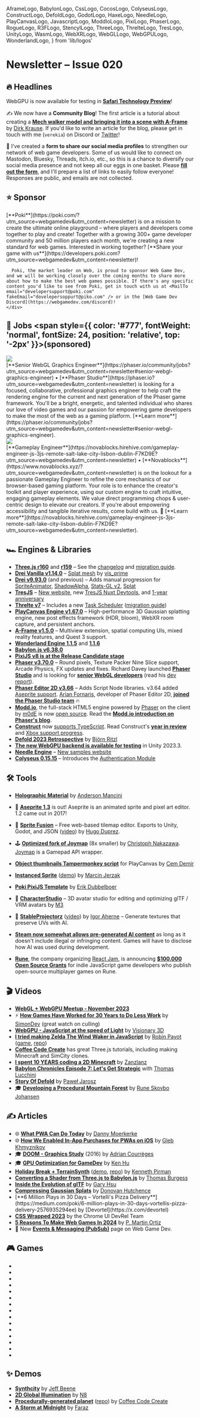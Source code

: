   AframeLogo,
  BabylonLogo,
  CssLogo,
  CocosLogo,
  ColyseusLogo,
  ConstructLogo,
  DefoldLogo,
  GodotLogo,
  HaxeLogo,
  NeedleLogo,
  PlayCanvasLogo,
  JavascriptLogo,
  ModdIoLogo,
  PixiLogo,
  PhaserLogo,
  RogueLogo,
  R3FLogo,
  StencylLogo,
  ThreeLogo,
  ThrelteLogo,
  TresLogo,
  UnityLogo,
  WasmLogo,
  WebXRLogo,
  WebGLLogo,
  WebGPULogo,
  WonderlandLogo,
} from 'lib/logos'

# Newsletter – Issue 020

<SubTitleDate value="2024-01-16" />

<NoBulletListStyles />
<NewsletterStyles />

## 🔥 Headlines

<WebGPULogo /> WebGPU is now available for testing in [**Safari Technology
Preview**](https://webkit.org/blog/14879/webgpu-now-available-for-testing-in-safari-technology-preview/)!

✍️ We now have a **Community Blog**! The first article is a tutorial about creating a <AframeLogo /> [**Mech walker model and bringing it into a scene with A-Frame**](https://www.webgamedev.com/blog/blender-aframe-mech-walker) by [Dirk Krause](https://curious-electric.com/). If you'd like to write an article for the blog, please get in touch with me (`verekia`) on Discord or [Twitter](https://x.com/verekia)!

📝 I've created a **form to share our social media profiles** to strengthen our network of web game developers. Some of us would like to connect on Mastodon, Bluesky, Threads, itch.io, etc., so this is a chance to diversify our social media presence and not keep all our eggs in one basket. Please [**fill out the form**](https://forms.gle/8x4RB2cbFxkaBCyH8), and I'll prepare a list of links to easily follow everyone! Responses are public, and emails are not collected.

## ⭐️ Sponsor

<div className="flex flex-col gap-5 mt-5">
  <div className="flex flex-col gap-5 lg:flex-row items-center">
    <div className="mx-auto w-full max-w-[140px] h-full max-h-[140px] flex items-center justify-center">
      <a
        href="https://poki.com/?utm_source=webgamedev&utm_content=newsletter"
        target="_blank"
        rel="noopener"
      >
        <PokiLogo className="w-full max-w-130" />
      </a>
    </div>
    <div>
      [**Poki**](https://poki.com/?utm_source=webgamedev&utm_content=newsletter) is on a mission to
      create the ultimate online playground – where players and developers come together to play and
      create! Together with a growing 300+ game developer community and 50 million players each
      month, we're creating a new standard for web games. Interested in working together? [**Share
      your game with
      us**](https://developers.poki.com?utm_source=webgamedev&utm_content=newsletter)!

      Poki, the market leader on Web, is proud to sponsor Web Game Dev, and we will be working closely over the coming months to share more about how to make the best web games possible. If there's any specific content you'd like to see from Poki, get in touch with us at <MailTo email="developersupport@poki.com" fakeEmail="dovelepersoppurt@piko.com" /> or in the [Web Game Dev Discord](https://webgamedev.com/discord)!
    </div>

  </div>
</div>

## 💼 Jobs <span style={{ color: '#777', fontWeight: 'normal', fontSize: 24, position: 'relative', top: '-2px' }}>(sponsored)</span>

<div className="flex flex-col gap-5 mt-5">
  <div className="flex flex-col gap-5 lg:flex-row items-center">
    <div className="mx-auto w-full max-w-[140px] h-full max-h-[140px] flex items-center justify-center">
      <a href="https://phaser.io?utm_source=webgamedev&utm_content=newsletter" target="_blank" rel="noopener">
        <img src="/partnerships/phaser.webp" className="max-w-[140px] rounded-lg" />
      </a>
    </div>
    <div>
      [**Senior WebGL Graphics Engineer**](https://phaser.io/community/jobs?utm_source=webgamedev&utm_content=newsletter#senior-webgl-graphics-engineer) • [**Phaser Studio**](https://phaser.io?utm_source=webgamedev&utm_content=newsletter) is looking for a focused, collaborative, professional graphics engineer to help craft the rendering engine for the current and next generation of the Phaser game framework. You'll be a bright, energetic, and talented individual who shares our love of video games and our passion for empowering game developers to make the most of the web as a gaming platform. [**Learn more**](https://phaser.io/community/jobs?utm_source=webgamedev&utm_content=newsletter#senior-webgl-graphics-engineer).
    </div>
  </div>

  <div className="flex flex-col gap-5 lg:flex-row items-center">
    <div className="mx-auto w-full max-w-[150px] h-full max-h-[150px] flex items-center justify-center">
    <a href="https://www.novablocks.xyz/?utm_source=webgamedev&utm_content=newsletter" target="_blank" rel="noopener">
      <img src="/partnerships/novablocks-character.webp" className="max-w-[140px] rounded-lg" />
      </a>
    </div>
    <div>
      [**Gameplay Engineer**](https://novablocks.hirehive.com/gameplay-engineer-js-3js-remote-salt-lake-city-lisbon-dublin-F7KD9E?utm_source=webgamedev&utm_content=newsletter) • [**Novablocks**](https://www.novablocks.xyz/?utm_source=webgamedev&utm_content=newsletter) is on the lookout for a passionate Gameplay Engineer to refine the core mechanics of our browser-based gaming platform. Your role is to enhance the creator's toolkit and player experience, using our custom engine to craft intuitive, engaging gameplay elements. We value direct programming chops & user-centric design to elevate our creators. If you're about empowering accessibility and tangible iterative results, come build with us. 🧱 [**Learn more**](https://novablocks.hirehive.com/gameplay-engineer-js-3js-remote-salt-lake-city-lisbon-dublin-F7KD9E?utm_source=webgamedev&utm_content=newsletter).
    </div>
  </div>
</div>

## 🏎 Engines & Libraries

- <ThreeLogo /> [**Three.js r160**](https://x.com/threejs/status/1738182616124432699) and
  [**r159**](https://x.com/threejs/status/1730234313512206388) – See the
  [changelog](https://github.com/mrdoob/three.js/releases) and [migration
  guide](https://github.com/mrdoob/three.js/wiki/Migration-Guide).
- <ThreeLogo /> [**Drei Vanilla v1.14.0**](https://github.com/pmndrs/drei-vanilla/releases) – [Splat
  mesh](https://github.com/pmndrs/drei-vanilla?tab=readme-ov-file#splat) by
  [vis_prime](https://x.com/vis_prime)
- <R3FLogo /> [**Drei v9.93.0**](https://github.com/pmndrs/drei/releases) (and previous) – Adds
  manual progression for [SpriteAnimator](https://x.com/netgfx/status/1743305204332736908),
  [ShadowAlpha](https://x.com/0xca0a/status/1738494835424694458), [Stats-GL
  v2](https://github.com/pmndrs/drei/pull/1749),
  [Splat](https://x.com/0xca0a/status/1731717200577282108)
- <TresLogo /> [**TresJS**](https://tresjs.org/) – [New website](https://tresjs.org/), new [TresJS
  Nuxt Devtools](https://tresjs.org/blog/tres-nuxt-devtools/), and [1-year
  anniversary](https://tresjs.org/blog/tresjs-1-year-anniversary/)
- <ThrelteLogo /> [**Threlte v7**](https://threlte.xyz/) – Includes a new [Task
  Scheduler](https://threlte.xyz/docs/learn/basics/scheduling-tasks) ([migration
  guide](https://threlte.xyz/docs/learn/advanced/migration-guides))
- <PlayCanvasLogo /> [**PlayCanvas Engine
  v1.67.0**](https://github.com/playcanvas/engine/releases/tag/v1.67.0) – High-performance 3D
  Gaussian splatting engine, new post effects framework (HDR, bloom), WebXR room capture, and
  persistent anchors.
- <AframeLogo /> [**A-Frame v1.5.0**](https://github.com/aframevr/aframe/releases/tag/v1.5.0) –
  Multiview extension, spatial computing UIs, mixed reality features, and Quest 3 support.
- <WonderlandLogo /> [**Wonderland Engine 1.1.5**](https://wonderlandengine.com/news/release-1.1.5/)
  and [**1.1.6**](https://wonderlandengine.com/news/release-1.1.6/)
- <BabylonLogo /> [**Babylon.js v6.38.0**](https://github.com/BabylonJS/Babylon.js/releases)
- <PixiLogo /> [**PixiJS v8 is at the Release Candidate
  stage**](https://github.com/pixijs/pixijs/releases)
- <PhaserLogo /> [**Phaser v3.70.0**](https://github.com/photonstorm/phaser/releases) – Round
  pixels, Texture Packer Nine Slice support, Arcade Physics, FX updates and fixes. Richard Davey
  launched [**Phaser Studio**](https://opencoreventures.com/blog/2023-12-phaser-studio-launched/)
  and is looking for [**senior WebGL
  developers**](https://phaser.io/community/jobs?utm_source=webgamedev&utm_content=newsletter#senior-webgl-graphics-engineer)
  (read his [dev report](https://www.patreon.com/posts/phaser-in-2024-94882498)).
- <PhaserLogo /> [**Phaser Editor 2D
  v3.66**](https://phaser.io/news/2024/01/phaser-editor-v366-released) – Adds Script Node libraries.
  v3.64 added [Aseprite
  support](https://phasereditor2d.com/blog/2023/11/phaser-editor-2d-v3640-released-boosting-sprite-animations-hi-aseprite).
  [Arian Fornaris](https://x.com/boniatillo_com), developer of Phaser Editor 2D, [**joined the
  Phaser Studio team**](https://www.patreon.com/posts/arian-fornaris-95868577) 🔥
- <ModdIoLogo /> [**Modd.io**](https://www.modd.io/), the full-stack HTML5 engine powered
  by <PhaserLogo /> [Phaser](https://phaser.io/) on the client by [m0dE](https://x.com/bboym0dE) is
  now [open source](https://github.com/moddio/moddio2). Read the [**Modd.io introduction on Phaser's
  blog**](https://phaser.io/news/2024/01/collaborative-multiplayer-editor).
- <ConstructLogo /> [**Construct**](https://www.construct.net/en) now [supports
  TypeScript](https://www.construct.net/en/blogs/construct-official-blog-1/construct-supports-typescript-1872).
  Read Construct's [**year in
  review**](https://www.construct.net/en/blogs/construct-official-blog-1/construct-2023-year-review-1874)
  and [Xbox support
  progress](https://www.construct.net/en/blogs/ashleys-blog-2/construct-xbox-support-1873).
- <DefoldLogo /> [**Defold 2023
  Retrospective**](https://defold.com/2024/01/04/Defold-in-2023-A-Retrospective/) by [Björn
  Ritzl](https://x.com/bjornritzl)
- <UnityLogo /> [**The new WebGPU backend is available for
  testing**](https://forum.unity.com/threads/early-access-to-the-new-webgpu-backend-in-unity-2023-3.1516621/)
  in Unity 2023.3.
- <NeedleLogo /> [**Needle Engine**](https://needle.tools/) – [New samples
  website](https://engine.needle.tools/samples)
- <ColyseusLogo /> [**Colyseus 0.15.15**](https://github.com/colyseus/colyseus/releases) –
  Introduces the [Authentication Module](https://docs.colyseus.io/authentication/module/)

## 🛠 Tools

- <ThreeLogo /> [**Holographic Material**](https://threejs-holographic-material.vercel.app/) by
  [Anderson Mancini](https://andersonmancini.dev/)
- 🎨 [**Aseprite 1.3**](https://blog.aseprite.org/2023/11/27/aseprite-v13/) is out! Aseprite is an animated sprite and pixel art editor. 1.2 came out in 2017!
- 🎨 [**Sprite Fusion**](https://www.spritefusion.com/) – Free web-based tilemap editor. Exports to Unity, Godot, and JSON ([video](https://x.com/HugoDuprez/status/1745114947233681477)) by [Hugo Duprez](https://x.com/HugoDuprez).
- 🕹 [**Optimized fork of Joymap**](https://github.com/cpojer/joymap) (8x smaller) by [Christoph Nakazawa](https://x.com/cpojer). [Joymap](https://github.com/diegodoumecq/joymap) is a Gamepad API wrapper.
- <PlayCanvasLogo /> [**Object thumbnails Tampermonkey
  script**](https://www.youtube.com/watch?v=FIRnQhGauRc) for PlayCanvas by [Cem
  Demir](https://x.com/cemdemir)
- <ThreeLogo /> [**Instanced
  Sprite**](https://three-kit.vercel.app/instancedsprite/01-instanced-sprite-mesh/)
  ([demo](https://threlte-35fey9gwu-threlte.vercel.app/examples/extras/animated-instanced-sprite))
  by [Marcin Jerzak](https://x.com/jerzakm)
- <PixiLogo /> <PokiIcon className="size-5 inline-block mx-0.5" /> [**Poki PixiJS
  Template**](https://github.com/erikdubbelboer/poki-pixijs-template) by [Erik
  Dubbelboer](https://blog.dubbelboer.com/)
- 🧍 [**CharacterStudio**](https://github.com/m3-org/CharacterStudio) – 3D avatar studio for editing and optimizing glTF / VRM avatars by [M3](https://m3org.com/)
- 🦾 [**StableProjectorz**](https://stableprojectorz.com/) ([video](https://www.youtube.com/watch?v=IXQg0ITHjtw)) by [Igor Aherne](https://www.youtube.com/c/igoraherne) – Generate textures that preserve UVs with AI.

- [**Steam now somewhat allows pre-generated AI content**](https://steamcommunity.com/groups/steamworks/announcements/detail/3862463747997849619) as long as it doesn't include illegal or infringing content. Games will have to disclose how AI was used during development.
- [**Rune**](https://www.rune.ai/), the company organizing [React Jam](https://reactjam.com/), is announcing [**$100.000 Open Source Grants**](https://github.com/rune/rune-multiplayer-web-games/tree/staging/open-source-grant#readme) for indie JavaScript game developers who publish open-source multiplayer games on Rune.

## 🎬 Videos

- <WebGLLogo /> <WebGPULogo /> [**WebGL + WebGPU Meetup - November
  2023**](https://www.youtube.com/watch?v=E8Dc8wp5Cnw)
- ⚡️ [**How Games Have Worked for 30 Years to Do Less Work**](https://www.youtube.com/watch?v=CHYxjpYep_M) by [SimonDev](https://www.youtube.com/@simondev758) (great watch on culling)
- <WebGPULogo /> [**WebGPU - JavaScript at the speed of
  Light**](https://www.youtube.com/watch?v=oAwlk0j5RUM) by [Visionary
  3D](https://www.youtube.com/@3dvisionary)
- <ThreeLogo /> [**I tried making Zelda The Wind Waker in
  JavaScript**](https://www.youtube.com/watch?v=IyAOCwUWkNE) by [Robin
  Payot](https://x.com/RobinPayot) ([game](https://wind-waker-js.vercel.app/),
  [repo](https://github.com/Robpayot/zelda-project-public))
- <ThreeLogo /> [**Coffee Code Create**](https://www.youtube.com/@coffeecodecreate) has great
  Three.js tutorials, including making Minecraft and SimCity clones.
- <HaxeLogo /> [**I spent 10 YEARS coding a 2D
  Minecraft**](https://www.youtube.com/watch?v=qQrlXMSbFGI) by [Zanzlanz](https://x.com/Zanzlanz)
- <BabylonLogo /> [**Babylon Chronicles Episode 7: Let's Get
  Strategic**](https://www.youtube.com/watch?v=nZaa0oM5XoI) with [Thomas
  Lucchini](https://x.com/thomlucc)
- <DefoldLogo /> [**Story Of Defold**](https://www.youtube.com/watch?v=jvXXYLCe4Zc) by [Paweł
  Jarosz](https://x.com/pawel_developer)
- 🎓 [**Developing a Procedural Mountain Forest**](https://www.youtube.com/watch?v=VxMwggFQRQM) by [Rune Skovbo Johansen](https://x.com/runevision)

## ✍️ Articles

- 🌐 [**What PWA Can Do Today**](https://whatpwacando.today/) by [Danny Moerkerke](https://www.dannymoerkerke.com/)
- 🌐 [**How We Enabled In-App Purchases for PWAs on iOS**](https://blog.pwabuilder.com/posts/you-won't-believe-how-we-enabled-in-app-purchases-for-pwas-on-ios/) by [Gleb Khmyznikov](https://x.com/khmyznikov)
- 🎓 [**DOOM - Graphics Study**](https://www.adriancourreges.com/blog/2016/09/09/doom-2016-graphics-study/) (2016) by [Adrian Courrèges](https://www.adriancourreges.com/)
- 🎓 [**GPU Optimization for GameDev**](https://gist.github.com/silvesthu/505cf0cbf284bb4b971f6834b8fec93d) by [Ken Hu](https://github.com/silvesthu)
- <R3FLogo /> [**Holiday Break +
  TerrainSynth**](https://kenny.wtf/posts/holiday-break-and-terrain-synth-updates/)
  ([demo](https://terrain-synth.kenny.wtf/), [repo](https://github.com/kenjinp/terrain-synth)) by
  [Kenneth Pirman](https://kenny.wtf/)
- <BabylonLogo /> [**Converting a Shader from Three.js to
  Babylon.js**](https://thomasburgess.dev/Dev+Log/Converting+a+Shader+from+Three.js+to+Babylon.js)
  by [Thomas Burgess](https://x.com/JThomasBurgess)
- <BabylonLogo /> [**Inside the Evolution of
  glTF**](https://babylonjs.medium.com/inside-the-evolution-of-gltf-microsoft-babylon-js-collaboration-with-the-khronos-group-c78fda212b7e)
  by [Gary Hsu](https://x.com/bghgary)
- <PlayCanvasLogo /> [**Compressing Gaussian
  Splats**](https://blog.playcanvas.com/compressing-gaussian-splats/) by [Donovan
  Hutchence](https://x.com/slimbuck7)
- <PlayCanvasLogo />
  <PokiIcon className="size-5 inline-block mx-0.5" /> [**6 Million Plays in 30 Days – Vortelli's
  Pizza
  Delivery**](https://medium.com/poki/6-million-plays-in-30-days-vortellis-pizza-delivery-2576935294ee)
  by [Devortel](https://x.com/devortel)
- <CssLogo /> [**CSS Wrapped 2023**](https://developer.chrome.com/blog/css-wrapped-2023) by the
  Chrome UI DevRel Team
- <RogueLogo /> [**5 Reasons To Make Web Games In
  2024**](https://rogueengine.io/blog/5-reasons-to-make-web-games-in-2024) by [P. Martin
  Ortiz](https://x.com/BeardScript)
- 📨 New [**Events & Messaging (PubSub)**](https://www.webgamedev.com/code-architecture/events-messaging) page on Web Game Dev.

## 🎮 Games

- <GameRelease
    title="SimplyUp.io"
    url="https://poki.com/en/g/simplyupio"
    developer="Elanra Studios"
    developerUrl="https://elanrastudios.com/"
    description="A multiplayer parkour game"
    EngineIcon={PlayCanvasLogo}
  />
- <GameRelease
    title="Cozy Room Design"
    url="https://poki.com/en/g/cozy-room-design"
    developer="ARF Games"
    developerUrl="https://x.com/arfgames"
    description="A cute house decoration game"
    EngineIcon={ConstructLogo}
  />
- <GameRelease
    title="Crazy Bikes"
    url="https://poki.com/en/g/crazy-bikes"
    developer="No Pressure Studios"
    developerUrl="https://www.nopressurestudios.com/"
    description="A motorbike game where you perform tricks in a playground"
    EngineIcon={PlayCanvasLogo}
  />
- <GameRelease
    title="Flip Bros"
    url="https://poki.com/en/g/flip-bros"
    developer="Gametornado"
    developerUrl="https://gametornado.com/"
    description="Take down your enemies by launching yourself at them"
    EngineIcon={ConstructLogo}
  />
- <GameRelease
    title="Level Devil"
    url="https://poki.com/en/g/level-devil"
    developer="Unept"
    developerUrl="https://x.com/Unept"
    description="A platformer with levels full of traps"
    EngineIcon={StencylLogo}
  />
- <GameRelease
    title="Cryzen"
    url="https://webgamer.io/en/g/cryzen-io"
    description="A counter-Strike-like FPS"
    EngineIcon={ThreeLogo}
  />
- <GameRelease
    title="Starblast"
    url="https://webgamer.io/en/g/starblast"
    developer="Neuronality"
    developerUrl="https://neuronality.com/"
    EngineIcon={ThreeLogo}
    description="A multiplayer spaceship shooting game"
  />
- <GameRelease
    title="Pipedown"
    url="https://webgamer.io/en/g/pipedown"
    developer="Nik Lever"
    developerUrl="https://x.com/NikLever"
    EngineIcon={ThreeLogo}
    description="Solve 3D puzzles by connecting pipes"
  />
- <GameRelease
    title="Conq.io"
    url="https://webgamer.io/en/g/conq-io"
    developer="Modd.io"
    developerUrl="https://www.modd.io/"
    description="A hexagonal tile-based strategy game"
    EngineIcon={GodotLogo}
  />
- <GameRelease
    title="Robocalypse"
    url="https://webgamer.io/en/g/robocalypse"
    developer="Weavers Games"
    developerUrl="https://www.weaversgames.com/"
    description="An adventure game of a robot in an apocalyptic world"
    EngineIcon={BabylonLogo}
  />
- <GameRelease
    title="Mine Blocks"
    url="https://webgamer.io/en/g/mine-blocks"
    developer="Zanzlanz"
    developerUrl="https://x.com/Zanzlanz"
    description="A 2D Minecraft-like game"
    EngineIcon={HaxeLogo}
  />
- <GameRelease
    title="Acura: Beat That"
    url="https://playbeatthat.acura.com/"
    developer="Active Theory"
    developerUrl="https://activetheory.net/"
    description="A promotional racing game for Acura"
    EngineIcon={ThreeLogo}
  />
- <GameRelease
    title="The Great Gift Hunt"
    url="https://thegreatgifthunt.com/"
    developer="Piotr Obidowski"
    developerUrl="https://x.com/pobidowski"
    description="Help Santa find gifts and beat up some zombies"
    EngineIcon={R3FLogo}
  />
- <GameRelease
    title="Seeds of Gomorrah"
    url="https://elzach.itch.io/seeds-of-gomorrah"
    developer="No Artist Available"
    developerUrl="https://x.com/NoArtistLeft"
    description="Vampire Survivors-inspired FPS made for a 7-day game jam"
    EngineIcon={NeedleLogo}
  />
- <GameRelease
    title="Reckless Chess"
    url="https://www.recklesschess.com/"
    developer="Weavers Games"
    developerUrl="https://www.weaversgames.com/"
    description="Chess game with a dice roll mechanic twist"
    EngineIcon={JavascriptLogo}
  />

## ✨ Demos

- <ThreeLogo /> [**Synthcity**](https://jeff-beene.com/synthcity/) by [Jeff
  Beene](https://jeff-beene.com/)
- <ThreeLogo /> [**2D Global Illumination**](https://n8python.github.io/2dgi/) by
  [N8](https://x.com/N8Programs)
- <ThreeLogo /> [**Procedurally-generated
  planet**](https://dgreenheck.github.io/threejs-procedural-planets/)
  ([repo](https://github.com/dgreenheck/threejs-procedural-planets)) by [Coffee Code
  Create](https://www.youtube.com/@coffeecodecreate)
- <R3FLogo /> [**A Storm at Midnight**](https://7ffjx5-3000.csb.app/) by
  [Faraz](https://x.com/CantBeFaraz)

<NewsletterFooter tweetId="1747282117795676284" />
